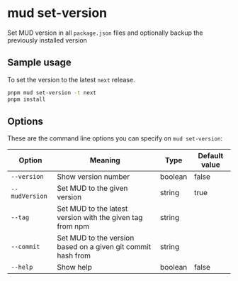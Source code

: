 # mud set-version

Set MUD version in all `package.json` files and optionally backup the previously installed version

## Sample usage

To set the version to the latest `next` release.

```sh copy
pnpm mud set-version -t next
pnpm install
```

## Options

These are the command line options you can specify on `mud set-version`:

| Option         | Meaning                                                      | Type    | Default value |
| -------------- | ------------------------------------------------------------ | ------- | ------------- |
| `--version`    | Show version number                                          | boolean | false         |
| `--mudVersion` | Set MUD to the given version                                 | string  | true          |
| `--tag`        | Set MUD to the latest version with the given tag from npm    | string  |               |
| `--commit`     | Set MUD to the version based on a given git commit hash from | string  |
| `--help`       | Show help                                                    | boolean | false         |
